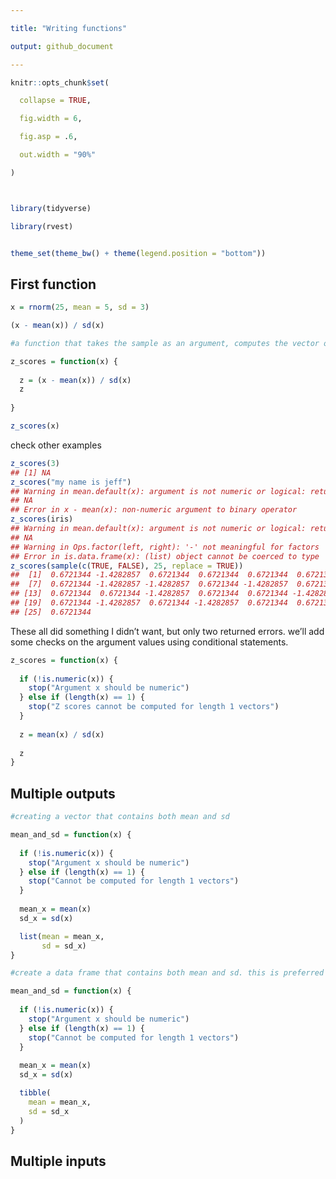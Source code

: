```yaml
---

title: "Writing functions"

output: github_document

---
```




```r

knitr::opts_chunk$set(

  collapse = TRUE,

  fig.width = 6,

  fig.asp = .6,

  out.width = "90%"

)



library(tidyverse)

library(rvest)


theme_set(theme_bw() + theme(legend.position = "bottom"))

```

## First function

```r
x = rnorm(25, mean = 5, sd = 3)

(x - mean(x)) / sd(x)

#a function that takes the sample as an argument, computes the vector of Z scores in the body, and returns the result.

z_scores = function(x) {
  
  z = (x - mean(x)) / sd(x)
  z
  
}

z_scores(x)
```
check other examples

```r
z_scores(3)
## [1] NA
z_scores("my name is jeff")
## Warning in mean.default(x): argument is not numeric or logical: returning
## NA
## Error in x - mean(x): non-numeric argument to binary operator
z_scores(iris)
## Warning in mean.default(x): argument is not numeric or logical: returning
## NA
## Warning in Ops.factor(left, right): '-' not meaningful for factors
## Error in is.data.frame(x): (list) object cannot be coerced to type 'double'
z_scores(sample(c(TRUE, FALSE), 25, replace = TRUE))
##  [1]  0.6721344 -1.4282857  0.6721344  0.6721344  0.6721344  0.6721344
##  [7]  0.6721344 -1.4282857 -1.4282857  0.6721344 -1.4282857  0.6721344
## [13]  0.6721344  0.6721344 -1.4282857  0.6721344  0.6721344 -1.4282857
## [19]  0.6721344 -1.4282857  0.6721344 -1.4282857  0.6721344  0.6721344
## [25]  0.6721344
```
These all did something I didn’t want, but only two returned errors. we’ll add some checks on the argument values using conditional statements.

```r
z_scores = function(x) {
  
  if (!is.numeric(x)) {
    stop("Argument x should be numeric")
  } else if (length(x) == 1) {
    stop("Z scores cannot be computed for length 1 vectors")
  }
  
  z = mean(x) / sd(x)
  
  z
}
```

## Multiple outputs

```r
#creating a vector that contains both mean and sd

mean_and_sd = function(x) {
  
  if (!is.numeric(x)) {
    stop("Argument x should be numeric")
  } else if (length(x) == 1) {
    stop("Cannot be computed for length 1 vectors")
  }
  
  mean_x = mean(x)
  sd_x = sd(x)

  list(mean = mean_x, 
       sd = sd_x)
}
```

```r
#create a data frame that contains both mean and sd. this is preferred

mean_and_sd = function(x) {
  
  if (!is.numeric(x)) {
    stop("Argument x should be numeric")
  } else if (length(x) == 1) {
    stop("Cannot be computed for length 1 vectors")
  }
  
  mean_x = mean(x)
  sd_x = sd(x)

  tibble(
    mean = mean_x, 
    sd = sd_x
  )
}
```

## Multiple inputs

```r

```


